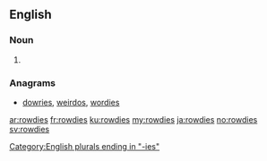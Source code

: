 ==English==

===Noun===
{{head|en|plural}}

# {{plural of|rowdy|lang=en}}

===Anagrams===
* [[dowries#English|dowries]], [[weirdos#English|weirdos]], [[wordies#English|wordies]]
[[Category:English plurals ending in "-ies"]]

[[ar:rowdies]]
[[fr:rowdies]]
[[ku:rowdies]]
[[my:rowdies]]
[[ja:rowdies]]
[[no:rowdies]]
[[sv:rowdies]]